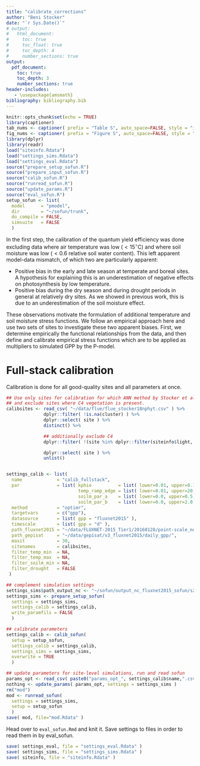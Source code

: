 ```yaml
---
title: "calibrate_corrections"
author: "Beni Stocker"
date: "`r Sys.Date()`"
# output:
#   html_document:
#     toc: true
#     toc_float: true
#     toc_depth: 4
#     number_sections: true
output:
  pdf_document:
    toc: true
    toc_depth: 3
    number_sections: true
header-includes:
   - \usepackage{amsmath}
bibliography: bibliography.bib
---
```


```r
knitr::opts_chunk$set(echo = TRUE)
library(captioner)
tab_nums <- captioner( prefix = "Table S", auto_space=FALSE, style = "i" )
fig_nums <- captioner( prefix = "Figure S", auto_space=FALSE, style = "i" )
library(dplyr)
library(readr)
load("siteinfo.Rdata")
load("settings_sims.Rdata")
load("settings_eval.Rdata")
source("prepare_setup_sofun.R")
source("prepare_input_sofun.R")
source("calib_sofun.R")
source("runread_sofun.R")
source("update_params.R")
source("eval_sofun.R")
setup_sofun <- list( 
  model      = "pmodel",
  dir        = "~/sofun/trunk",
  do_compile = FALSE,
  simsuite   = FALSE
  )
```

In the first step, the calibration of the quantum yield efficiency was done excluding data where air temperature was low ($<15^{\circ}$C) and where soil moisture was low ($<0.6$ relative soil water content). This left apparent model-data mismatch, of which two are particularly apparent:

- Positive bias in the early and late season at temperate and boreal sites. A hypothesis for explaining this is an underestimation of negative effects on photosynthesis by low temperature.
- Positive bias during the dry season and during drought periods in general at relatively dry sites. As we showed in previous work, this is due to an underestimation of the soil moisture effect.

These observations motivate the formulation of additional temperature and soil moisture stress functions. We follow an empirical approach here and use two sets of sites to investigate these two apparent biases. First, we determine empirically the functional relationships from the data, and then define and calibrate empirical stress functions which are to be applied as multipliers to simulated GPP by the P-model.

<!-- # Correcting the temperature bias

Calibration is done for a subset of sites, selected "by hand".
```r
calibsites <- c( "BE-Lon", "CA-Man", "CA-NS1", "CA-NS3", "CA-NS6", "CA-Qfo", 
                 "CH-Lae", "DE-Geb", "DE-Gri", "DE-Hai", "DK-Sor", "FI-Hyy", 
                 "FR-Fon", "IT-Col", "NL-Hor", "NL-Loo", "RU-Fyo", "US-Ha1", 
                 "US-MMS", "US-UMB", "US-WCr" )
```

```r
## determined by hand for temperature ramp calibration
calibsites <- c( "BE-Lon", "CA-Man", "CA-NS1", "CA-NS3", "CA-NS6", "CA-Qfo", "CH-Lae", "DE-Geb", "DE-Gri", "DE-Hai", 
                 "DK-Sor", "FI-Hyy", "FR-Fon", "IT-Col", "NL-Hor", "NL-Loo", "RU-Fyo", "US-Ha1", "US-MMS", "US-UMB", "US-WCr" )

settings_calib <- list(
  name             = "calib_temp",
  par              = list( kphio          = list( lower=0.01, upper=0.12, init=0.05 ),
                           temp_ramp_edge = list( lower=0.01, upper=20, init=5 ) ),
  method           = "optimr",
  targetvars       = c("gpp"),
  datasource       = list( gpp = "fluxnet2015" ),
  timescale        = list( gpp = "d" ),
  path_fluxnet2015 = "~/data/FLUXNET-2015_Tier1/20160128/point-scale_none_1d/original/unpacked/",
  path_gepisat     = "~/data/gepisat/v3_fluxnet2015/daily_gpp/",
  maxit            = 30,
  sitenames        = calibsites,
  filter_temp_min  = NA,
  filter_temp_max  = NA,
  filter_soilm_min = NA,
  filter_drought   = FALSE 
 )

settings_sims <- prepare_setup_sofun( 
  settings = settings_sims, 
  settings_calib = settings_calib, 
  write_paramfils = FALSE 
  )

## overwrite
settings_sims$sitenames <- settings_calib$sitenames
settings_sims$path_output_nc <- "~/sofun/output_nc_fluxnet2015_sofun/s22/"

## calibrate parameters
source("calib_sofun.R")
settings_calib <- calib_sofun(
  setup = setup_sofun,
  settings_calib = settings_calib,
  settings_sims = settings_sims,
  overwrite = TRUE
  )

## overwrite
params_opt <- read_csv( paste0("params_opt_", settings_calib$name,".csv") )
nothing <- update_params( params_opt, settings = settings_sims )
rm("mod")
mod <- runread_sofun( 
  settings = settings_sims, 
  setup = setup_sofun 
  )

## Evaluate outputs
filn <- "out_eval.Rdata"
overwrite <- TRUE
if (!file.exists(filn)|overwrite){
  out_eval <- eval_sofun( mod, settings_eval, settings_sims, siteinfo, doplot=FALSE, overwrite = TRUE )
  save( out_eval, file = filn )
} else {
  load( filn )
}

```


```r
plot_by_doy_allsites( out_eval$data$meandoydf_stats, makepdf=FALSE )
```

```r
plot_by_doy_allzones( out_eval$data$meandoydf_byclim_stats, makepdf=FALSE )
```
 -->

<!-- # Correcting the soil moisture bias

Calibration is done for the subset of sites where Stocker et al. (2018) identified clear drought impacts.

```r
## Use only sites for calibration for which ANN method by Stocker et al. (2018) worked fine,
## and exclude sites where C4 vegetation is present.
calibsites <- read_csv( "~/data/flue/flue_stocker18nphyt.csv" ) %>%
              dplyr::filter( cluster %in% c("cGR", "cDD") ) %>%
              dplyr::select( site ) %>%
              distinct() %>%

              ## additionally exclude C4
              dplyr::filter( !(site %in% dplyr::filter(siteinfo$light, c4 )$mysitename) ) %>%

              dplyr::select( site ) %>%
              unlist()


settings_calib <- list(
  name             = "calib_soilm",
  par              = list( kphio       = list( lower=0.01, upper=0.12, init=0.05 ),
                           soilm_par_a = list( lower=0.0, upper=0.5, init=0.2 ),
                           soilm_par_b = list( lower=0.0, upper=2.0, init=0.5 ) ),
  method           = "optimr",
  targetvars       = c("gpp"),
  datasource       = list( gpp = "fluxnet2015" ),
  timescale        = list( gpp = "d" ),
  path_fluxnet2015 = "~/data/FLUXNET-2015_Tier1/20160128/point-scale_none_1d/original/unpacked/",
  path_gepisat     = "~/data/gepisat/v3_fluxnet2015/daily_gpp/",
  maxit            = 30,
  sitenames        = calibsites,
  filter_temp_min  = NA,
  filter_temp_max  = NA,
  filter_soilm_min = NA,
  filter_drought   = FALSE 
 )

## complement simulation settings
settings_sims$path_output_nc <- "~/sofun/output_nc_fluxnet2015_sofun/s23/"
settings_sims <- prepare_setup_sofun( 
  settings = settings_sims, 
  settings_calib = settings_calib, 
  write_paramfils = FALSE 
  )

## overwrite set of sites for reduced selection
settings_sims$sitenames <- settings_calib$sitenames

## calibrate parameters
settings_calib <- calib_sofun(
  setup = setup_sofun,
  settings_calib = settings_calib,
  settings_sims = settings_sims,
  overwrite = TRUE
  )

## update parameters for site-level simulations, run and read sofun
params_opt <- read_csv( paste0("params_opt_", settings_calib$name,".csv") )
nothing <- update_params( params_opt, settings = settings_sims )
rm("mod")
mod <- runread_sofun( 
  settings = settings_sims, 
  setup = setup_sofun 
  )

## Evaluate outputs
filn <- "out_eval.Rdata"
overwrite <- TRUE
if (!file.exists(filn)|overwrite){
  out_eval <- eval_sofun( mod, settings_eval, settings_sims, siteinfo, doplot=FALSE, overwrite = TRUE )
  save( out_eval, file = filn )
} else {
  load( filn )
}

```


```r
plot_by_doy_allsites( out_eval$data$meandoydf_stats, makepdf=FALSE )
```

```r
plot_by_doy_allzones( out_eval$data$meandoydf_byclim_stats, makepdf=FALSE )
```
 -->

# Full-stack calibration

Calibration is done for all good-quality sites and all parameters at once.

```r
## Use only sites for calibration for which ANN method by Stocker et al. (2018) worked fine,
## and exclude sites where C4 vegetation is present.
calibsites <- read_csv( "~/data/flue/flue_stocker18nphyt.csv" ) %>%
              dplyr::filter( !is.na(cluster) ) %>%
              dplyr::select( site ) %>%
              distinct() %>%

              ## additionally exclude C4
              dplyr::filter( !(site %in% dplyr::filter(siteinfo$light, c4 )$mysitename) ) %>%

              dplyr::select( site ) %>%
              unlist()


settings_calib <- list(
  name             = "calib_fullstack",
  par              = list( kphio          = list( lower=0.01, upper=0.12, init=0.05 ),
                           temp_ramp_edge = list( lower=0.01, upper=20, init=5 ),
                           soilm_par_a    = list( lower=0.0, upper=0.5, init=0.2 ),
                           soilm_par_b    = list( lower=0.0, upper=2.0, init=0.5 ) ),
  method           = "optimr",
  targetvars       = c("gpp"),
  datasource       = list( gpp = "fluxnet2015" ),
  timescale        = list( gpp = "d" ),
  path_fluxnet2015 = "~/data/FLUXNET-2015_Tier1/20160128/point-scale_none_1d/original/unpacked/",
  path_gepisat     = "~/data/gepisat/v3_fluxnet2015/daily_gpp/",
  maxit            = 30,
  sitenames        = calibsites,
  filter_temp_min  = NA,
  filter_temp_max  = NA,
  filter_soilm_min = NA,
  filter_drought   = FALSE 
 )

## complement simulation settings
settings_sims$path_output_nc <- "~/sofun/output_nc_fluxnet2015_sofun/s24/"
settings_sims <- prepare_setup_sofun( 
  settings = settings_sims, 
  settings_calib = settings_calib, 
  write_paramfils = FALSE 
  )

## calibrate parameters
settings_calib <- calib_sofun(
  setup = setup_sofun,
  settings_calib = settings_calib,
  settings_sims = settings_sims,
  overwrite = TRUE
  )

## update parameters for site-level simulations, run and read sofun
params_opt <- read_csv( paste0("params_opt_", settings_calib$name,".csv") )
nothing <- update_params( params_opt, settings = settings_sims )
rm("mod")
mod <- runread_sofun( 
  settings = settings_sims, 
  setup = setup_sofun 
  )
save( mod, file="mod.Rdata" )
```

Head over to `eval_sofun.Rmd` and knit it. Save settings to files in order to read them in by eval_sofun.
```r
save( settings_eval, file = "settings_eval.Rdata" )
save( settings_sims, file = "settings_sims.Rdata" )
save( siteinfo, file = "siteinfo.Rdata" )
```
